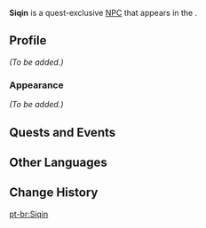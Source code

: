 {{Meta
<!-- REMOVE THIS TEMPLATE AFTER ADDING MISSING INFO -->
|missing_NPC_profile  = yes
}}
{{Character Infobox
|type             = Quest NPC
|image            = NPC Siqin.png
|region           = Liyue
|location         = Liyue
|affiliation      = Millelith
}}
'''Siqin''' is a quest-exclusive [[NPC]] that appears in the {{Quest|The Crane Returns on the Wind}}.
<!--
==Location==
<gallery>
NPC Location Siqin 0.png|Siqin's location (Jade Chamber Rising)
NPC Location Siqin Context 0.png|Additional context

NPC Location Siqin.png|Siqin's location (from Seagaze Sunset until end of Bygones Times Like Dust Passing)
NPC Location Siqin Context.png|Additional context
NPC Location Siqin Context 2.png|Additional context
</gallery>
-->
==Profile==
<!-- detailed story/lore information goes here -->
''(To be added.)''

===Appearance===
''(To be added.)''

==Quests and Events==
{{Quests and Events}}

==Other Languages==
{{Other Languages
|default_hidden = 1
|en      = Siqin
|zhs     = 思勤
|zhs_rm  = Sīqín
|zht     = 思勤
|zht_rm  = Sīqín
|ja      = 思勤
|ja_rm   = Shikin{{Assumed}}
|ko      = 새{{tt|근|勤}}
|es      = Sichin
|fr      = Siqin
|ru      = Сы Цинь
|th      = Siqin
|vi      = Siqin
|de      = Siqin
|id      = Siqin
|pt      = Siqin
|tr      = Siqin
|it      = Siqin
}}

==Change History==
{{Change History|2.4}}
<!--
==References==
{{Reflist}}-->

[[pt-br:Siqin]]